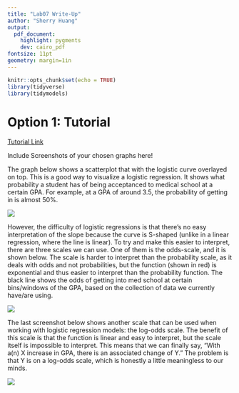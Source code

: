 ```yaml
---
title: "Lab07 Write-Up"
author: "Sherry Huang"
output: 
  pdf_document: 
    highlight: pygments
    dev: cairo_pdf
fontsize: 11pt
geometry: margin=1in
---
```


```r
knitr::opts_chunk$set(echo = TRUE)
library(tidyverse)
library(tidymodels)
```


# Option 1: Tutorial 

[Tutorial Link](https://openintro.shinyapps.io/ims-04-multivariable-and-logistic-models-04/#section-logistic-regression)

Include Screenshots of your chosen graphs here! 

The graph below shows a scatterplot that with the logistic curve overlayed on top. This is a good way to visualize a logistic regression. It shows what probability a student has of being acceptanced to medical school at a certain GPA. For example, at a GPA of around $3.5$, the probability of getting in is almost $50\%$.

![](logistic_regression1.png)

However, the difficulty of logistic regressions is that there's no easy interpretation of the slope because the curve is S-shaped (unlike in a linear regression, where the line is linear). To try and make this easier to interpret, there are three scales we can use. One of them is the odds-scale, and it is shown below. The scale is harder to interpret than the probability scale, as it deals with odds and not probabilities, but the function (shown in red) is exponential and thus easier to interpret than the probability function. The black line shows the odds of getting into med school at certain bins/windows of the GPA, based on the collection of data we currently have/are using.

![](logistic_regression2.png)

The last screenshot below shows another scale that can be used when working with logistic regression models: the log-odds scale. The benefit of this scale is that the function is linear and easy to interpret, but the scale itself is impossible to interpret. This means that we can finally say, "With a(n) X increase in GPA, there is an associated change of Y." The problem is that Y is on a log-odds scale, which is honestly a little meaningless to our minds.

![](logistic_regression3.png)
